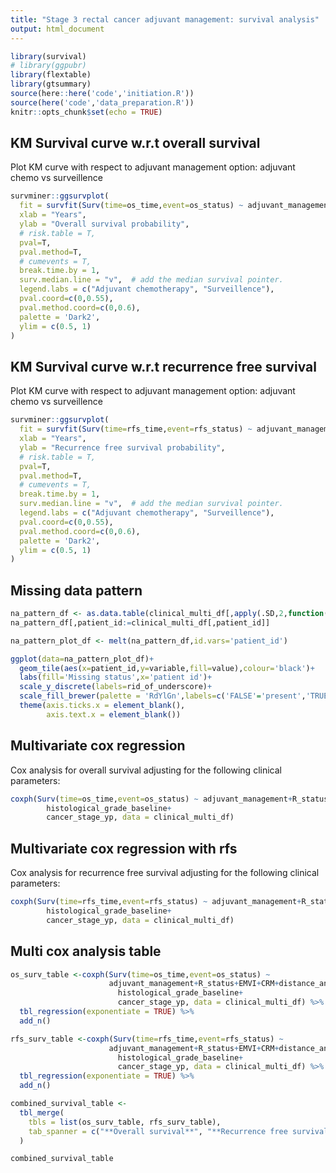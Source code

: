 ```yaml
---
title: "Stage 3 rectal cancer adjuvant management: survival analysis"
output: html_document
---
```


```r
library(survival)
# library(ggpubr)
library(flextable)
library(gtsummary)
source(here::here('code','initiation.R'))
source(here('code','data_preparation.R'))
knitr::opts_chunk$set(echo = TRUE)
```

## KM Survival curve w.r.t overall survival

Plot KM curve with respect to adjuvant management option: adjuvant chemo vs surveillence
```r

survminer::ggsurvplot(
  fit = survfit(Surv(time=os_time,event=os_status) ~ adjuvant_management, data = clinical_df), 
  xlab = "Years", 
  ylab = "Overall survival probability",
  # risk.table = T,
  pval=T,
  pval.method=T,
  # cumevents = T,
  break.time.by = 1,
  surv.median.line = "v",  # add the median survival pointer.
  legend.labs = c("Adjuvant chemotherapy", "Surveillence"),
  pval.coord=c(0,0.55),
  pval.method.coord=c(0,0.6),
  palette = 'Dark2',
  ylim = c(0.5, 1)
)

```

## KM Survival curve w.r.t recurrence free survival

Plot KM curve with respect to adjuvant management option: adjuvant chemo vs surveillence
```r

survminer::ggsurvplot(
  fit = survfit(Surv(time=rfs_time,event=rfs_status) ~ adjuvant_management, data = clinical_df), 
  xlab = "Years", 
  ylab = "Recurrence free survival probability",
  # risk.table = T,
  pval=T,
  pval.method=T,
  # cumevents = T,
  break.time.by = 1,
  surv.median.line = "v",  # add the median survival pointer.
  legend.labs = c("Adjuvant chemotherapy", "Surveillence"),
  pval.coord=c(0,0.55),
  pval.method.coord=c(0,0.6),
  palette = 'Dark2',
  ylim = c(0.5, 1)
)

```

## Missing data pattern
```r

na_pattern_df <- as.data.table(clinical_multi_df[,apply(.SD,2,function(x){return(is.na(x))}),.SDcols=!c('patient_id')])
na_pattern_df[,patient_id:=clinical_multi_df[,patient_id]]

na_pattern_plot_df <- melt(na_pattern_df,id.vars='patient_id')

ggplot(data=na_pattern_plot_df)+
  geom_tile(aes(x=patient_id,y=variable,fill=value),colour='black')+
  labs(fill='Missing status',x='patient id')+
  scale_y_discrete(labels=rid_of_underscore)+
  scale_fill_brewer(palette = 'RdYlGn',labels=c('FALSE'='present','TRUE'='missing'))+
  theme(axis.ticks.x = element_blank(),
        axis.text.x = element_blank())

```


## Multivariate cox regression

Cox analysis for overall survival adjusting for the following clinical parameters:

```r

coxph(Surv(time=os_time,event=os_status) ~ adjuvant_management+R_status+EMVI+CRM+distance_anal_verge_final+
        histological_grade_baseline+
        cancer_stage_yp, data = clinical_multi_df)


```


## Multivariate cox regression with rfs

Cox analysis for recurrence free survival adjusting for the following clinical parameters:

```r

coxph(Surv(time=rfs_time,event=rfs_status) ~ adjuvant_management+R_status+EMVI+CRM+distance_anal_verge_final+
        histological_grade_baseline+
        cancer_stage_yp, data = clinical_multi_df)

```

## Multi cox analysis table
```r

os_surv_table <-coxph(Surv(time=os_time,event=os_status) ~
                      adjuvant_management+R_status+EMVI+CRM+distance_anal_verge_final+
                        histological_grade_baseline+
                        cancer_stage_yp, data = clinical_multi_df) %>%
  tbl_regression(exponentiate = TRUE) %>%
  add_n()

rfs_surv_table <-coxph(Surv(time=rfs_time,event=rfs_status) ~
                      adjuvant_management+R_status+EMVI+CRM+distance_anal_verge_final+
                        histological_grade_baseline+
                        cancer_stage_yp, data = clinical_multi_df) %>%
  tbl_regression(exponentiate = TRUE) %>%
  add_n()

combined_survival_table <-
  tbl_merge(
    tbls = list(os_surv_table, rfs_surv_table),
    tab_spanner = c("**Overall survival**", "**Recurrence free survival**")
  )

combined_survival_table
```

